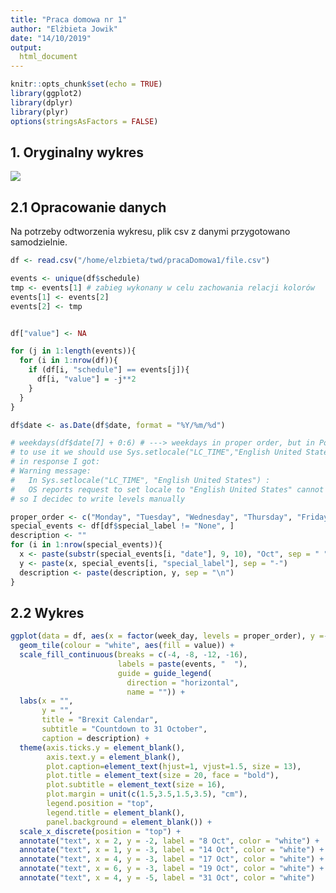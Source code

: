 ```yaml
---
title: "Praca domowa nr 1"
author: "Elżbieta Jowik"
date: "14/10/2019"
output:
  html_document
---
```


```r
knitr::opts_chunk$set(echo = TRUE)
library(ggplot2)
library(dplyr)
library(plyr)
options(stringsAsFactors = FALSE)
```

## 1. Oryginalny wykres  
![](/home/elzbieta/twd/pracaDomowa1/wzor.png)

## 2.1 Opracowanie danych  
Na potrzeby odtworzenia wykresu, plik csv z danymi przygotowano samodzielnie.
```r

df <- read.csv("/home/elzbieta/twd/pracaDomowa1/file.csv")

events <- unique(df$schedule)
tmp <- events[1] # zabieg wykonany w celu zachowania relacji kolorów
events[1] <- events[2]
events[2] <- tmp


df["value"] <- NA

for (j in 1:length(events)){
  for (i in 1:nrow(df)){
    if (df[i, "schedule"] == events[j]){
      df[i, "value"] = -j**2
    }
  }
}

df$date <- as.Date(df$date, format = "%Y/%m/%d")

# weekdays(df$date[7] + 0:6) # ---> weekdays in proper order, but in Polish!, 
# to use it we should use Sys.setlocale("LC_TIME","English United States"),
# in response I got: 
# Warning message:
#   In Sys.setlocale("LC_TIME", "English United States") :
#   OS reports request to set locale to "English United States" cannot be honored
# so I decidec to write levels manually

proper_order <- c("Monday", "Tuesday", "Wednesday", "Thursday", "Friday", "Saturday", "Sunday")
special_events <- df[df$special_label != "None", ]
description <- ""
for (i in 1:nrow(special_events)){
  x <- paste(substr(special_events[i, "date"], 9, 10), "Oct", sep = " ")
  y <- paste(x, special_events[i, "special_label"], sep = "-")
  description <- paste(description, y, sep = "\n")
}
```  


## 2.2 Wykres  
```r

ggplot(data = df, aes(x = factor(week_day, levels = proper_order), y =-month_week, fill = value)) + 
  geom_tile(colour = "white", aes(fill = value)) +
  scale_fill_continuous(breaks = c(-4, -8, -12, -16),
                        labels = paste(events, "  "),
                        guide = guide_legend(
                          direction = "horizontal",
                          name = "")) + 
  labs(x = "",
       y = "",
       title = "Brexit Calendar",
       subtitle = "Countdown to 31 October",
       caption = description) + 
  theme(axis.ticks.y = element_blank(),
        axis.text.y = element_blank(),
        plot.caption=element_text(hjust=1, vjust=1.5, size = 13),
        plot.title = element_text(size = 20, face = "bold"),
        plot.subtitle = element_text(size = 16),
        plot.margin = unit(c(1.5,3.5,1.5,3.5), "cm"),
        legend.position = "top",
        legend.title = element_blank(),
        panel.background = element_blank()) + 
  scale_x_discrete(position = "top") + 
  annotate("text", x = 2, y = -2, label = "8 Oct", color = "white") + 
  annotate("text", x = 1, y = -3, label = "14 Oct", color = "white") + 
  annotate("text", x = 4, y = -3, label = "17 Oct", color = "white") + 
  annotate("text", x = 6, y = -3, label = "19 Oct", color = "white") + 
  annotate("text", x = 4, y = -5, label = "31 Oct", color = "white")
```  

